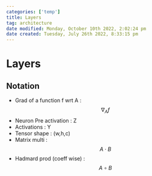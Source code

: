 ```yaml
---
categories: ['temp']
title: Layers
tag: architecture
date modified: Monday, October 10th 2022, 2:02:24 pm
date created: Tuesday, July 26th 2022, 8:33:15 pm
---
```


# Layers

## Notation
- Grad of a function f wrt A : $$\nabla_Af$$
- Neuron Pre activation : Z
- Activations : Y
- Tensor shape : (w,h,c)
- Matrix multi : $$A\cdot B$$
- Hadmard prod (coeff wise) : $$A \circ B$$



